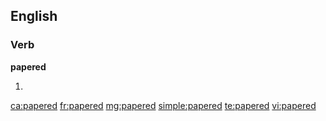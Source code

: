 ==English==

===Verb===
'''papered'''

# {{past of|paper}}

[[ca:papered]]
[[fr:papered]]
[[mg:papered]]
[[simple:papered]]
[[te:papered]]
[[vi:papered]]